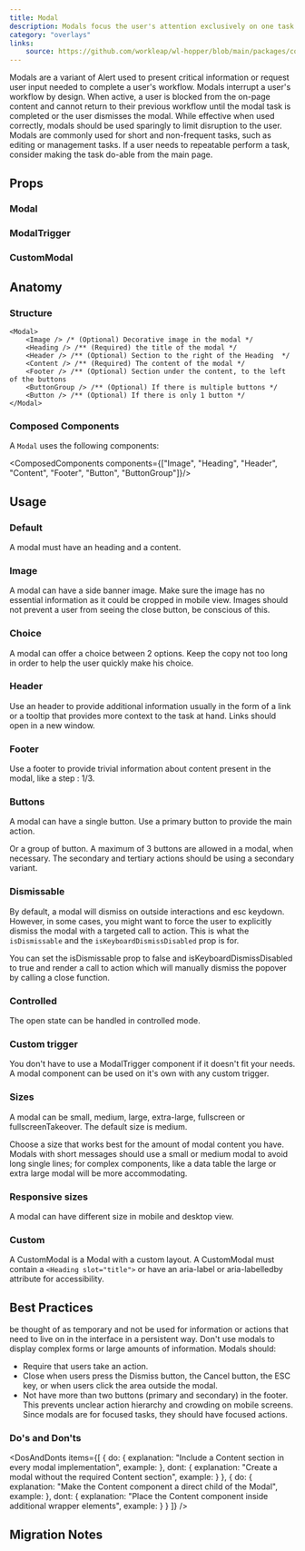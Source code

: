 ```yaml
---
title: Modal
description: Modals focus the user's attention exclusively on one task or piece of information via a window that sits on top of the page content.
category: "overlays"
links:
    source: https://github.com/workleap/wl-hopper/blob/main/packages/components/src/modal/src/Modal.tsx
---
```


Modals are a variant of Alert used to present critical information or request user input needed to complete a user's workflow. Modals interrupt a user's workflow by design. When active, a user is blocked from the on-page content and cannot return to their previous workflow until the modal task is completed or the user dismisses the modal. While effective when used correctly, modals should be used sparingly to limit disruption to the user.
Modals are commonly used for short and non-frequent tasks, such as editing or management tasks. If a user needs to repeatable perform a task, consider making the task do-able from the main page.

<Example src="modal/docs/preview" isOpen />

## Props

### Modal

<PropTable component="Modal" />

### ModalTrigger

<PropTable component="ModalTrigger" />

### CustomModal

<PropTable component="CustomModal" />

## Anatomy

### Structure

```tsx
<Modal>
    <Image /> /* (Optional) Decorative image in the modal */
    <Heading /> /** (Required) the title of the modal */
    <Header /> /** (Optional) Section to the right of the Heading  */
    <Content /> /** (Required) The content of the modal */
    <Footer /> /** (Optional) Section under the content, to the left of the buttons
    <ButtonGroup /> /** (Optional) If there is multiple buttons */
    <Button /> /** (Optional) If there is only 1 button */
</Modal>
```

### Composed Components

A `Modal` uses the following components:

<ComposedComponents components={["Image", "Heading", "Header", "Content", "Footer", "Button", "ButtonGroup"]}/>

## Usage

### Default

A modal must have an heading and a content.

<Example src="modal/docs/default" />

### Image

A modal can have a side banner image. Make sure the image has no essential information as it could be cropped in mobile view. Images should not prevent a user from seeing the close button, be conscious of this.

<Example src="modal/docs/image" />

### Choice

A modal can offer a choice between 2 options. Keep the copy not too long in order to help the user quickly make his choice.

<Example src="modal/docs/choice" />

### Header

Use an header to provide additional information usually in the form of a link or a tooltip that provides more context to the task at hand. Links should open in a new window.

<Example src="modal/docs/header" />

### Footer

Use a footer to provide trivial information about content present in the modal, like a step : 1/3.

<Example src="modal/docs/footer" />

### Buttons

A modal can have a single button. Use a primary button to provide the main action.

<Example src="modal/docs/button" />

Or a group of button. A maximum of 3 buttons are allowed in a modal, when necessary. The secondary and tertiary actions should be using a secondary variant.

<Example src="modal/docs/button-group" />

### Dismissable

By default, a modal will dismiss on outside interactions and esc keydown. However, in some cases, you might want to force the user to explicitly dismiss the modal with a targeted call to action.
This is what the `isDismissable` and the `isKeyboardDismissDisabled` prop is for.

You can set the isDismissable prop to false and isKeyboardDismissDisabled to true and render a call to action which will manually dismiss the popover by calling a close function.

<Example src="modal/docs/dismissable" />

### Controlled

The open state can be handled in controlled mode.

<Example src="modal/docs/controlled" />

### Custom trigger

You don't have to use a ModalTrigger component if it doesn't fit your needs. A modal component can be used on it's own with any custom trigger.

<Example src="modal/docs/custom-trigger" />

### Sizes

A modal can be small, medium, large, extra-large, fullscreen or fullscreenTakeover. The default size is medium.

Choose a size that works best for the amount of modal content you have.
Modals with short messages should use a small or medium modal to avoid long single lines; for complex components, like a data table the large or extra large modal will be more accommodating.

<Example src="modal/docs/sizes" />

### Responsive sizes

A modal can have different size in mobile and desktop view.

<Example src="modal/docs/responsive-sizes" />

### Custom

A CustomModal is a Modal with a custom layout. A CustomModal must contain a `<Heading slot="title">` or have an aria-label or aria-labelledby attribute for accessibility.

<Example src="modal/docs/custom" />

## Best Practices

be thought of as temporary and not be used for information or actions that need to live on in the interface in a persistent way. Don't use modals to display complex forms or large amounts of information.
Modals should:

- Require that users take an action.
- Close when users press the Dismiss button, the Cancel button, the ESC key, or when users click the area outside the modal.
- Not have more than two buttons (primary and secondary) in the footer. This prevents unclear action hierarchy and crowding on mobile screens. Since modals are for focused tasks, they should have focused actions.

### Do's and Don'ts

<DosAndDonts
    items={[
        {
            do: {
                explanation: "Include a Content section in every modal implementation",
                example: <CodeOnlyExample src="modal/docs/dos-and-donts/content-do" />
            },
            dont: {
                explanation: "Create a modal without the required Content section",
                example: <CodeOnlyExample src="modal/docs/dos-and-donts/content-dont" />
            }
        },
        {
            do: {
                explanation: "Make the Content component a direct child of the Modal",
                example: <CodeOnlyExample src="modal/docs/dos-and-donts/content-direct-do" />
            },
            dont: {
                explanation: "Place the Content component inside additional wrapper elements",
                example: <CodeOnlyExample src="modal/docs/dos-and-donts/content-direct-dont" />
            }
        }
    ]}
/>

## Migration Notes

<MigrateGuide src="modal/docs/migration-notes" />
